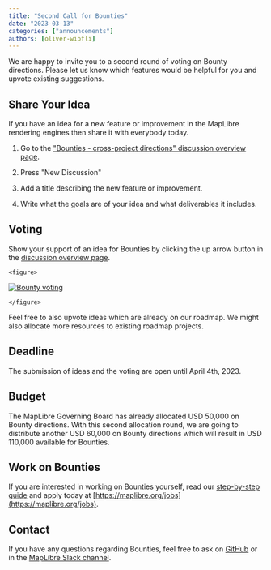 ```yaml
---
title: "Second Call for Bounties"
date: "2023-03-13"
categories: ["announcements"]
authors: [oliver-wipfli]
---
```



We are happy to invite you to a second round of voting on Bounty directions. Please let us know which features would be helpful for you and upvote existing suggestions.

## Share Your Idea

If you have an idea for a new feature or improvement in the MapLibre rendering engines then share it with everybody today.

1. Go to the ["Bounties - cross-project directions" discussion overview page](https://github.com/maplibre/maplibre/discussions/categories/bounties-cross-project-directions).

2. Press "New Discussion"

3. Add a title describing the new feature or improvement.

4. Write what the goals are of your idea and what deliverables it includes.

## Voting

Show your support of an idea for Bounties by clicking the up arrow button in the [discussion overview page](https://github.com/maplibre/maplibre/discussions/categories/bounties-cross-project-directions).

    <figure>

<a href="https://github.com/maplibre/maplibre/discussions/categories/bounties-cross-project-directions">
    <Image src={voting} alt="Bounty voting" style="img-fluid" />
</a>
    
    </figure>

Feel free to also upvote ideas which are already on our roadmap. We might also allocate more resources to existing roadmap projects.

## Deadline

The submission of ideas and the voting are open until April 4th, 2023.

## Budget

The MapLibre Governing Board has already allocated USD 50,000 on Bounty directions. With this second allocation round, we are going to distribute another USD 60,000 on Bounty directions which will result in USD 110,000 available for Bounties.

## Work on Bounties

If you are interested in working on Bounties yourself, read our [step-by-step guide](https://maplibre.org/jobs/step-by-step-bounties-guide/) and apply today at [https://maplibre.org/jobs](https://maplibre.org/jobs).

## Contact

If you have any questions regarding Bounties, feel free to ask on [GitHub](https://github.com/maplibre/maplibre/issues) or in the [MapLibre Slack channel](https://slack.openstreetmap.us).
